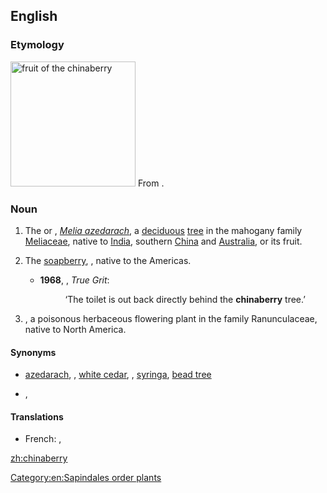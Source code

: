 ==English==
{{wikipedia}}
===Etymology===
[[Image:Chinaberries1.jpg|thumb|right|200px|fruit of the '''chinaberry''']]
From {{compound|China|berry|lang=en}}.

===Noun===
{{en-noun|chinaberries}}

# {{lb|en|US}} The {{vern|China tree}} or {{vern|azedarac}}, ''[[Melia azedarach]]'', a [[deciduous]] [[tree]] in the mahogany family [[Meliaceae]], native to [[India]], southern [[China]] and [[Australia]], or its fruit.
# {{lb|en|US}} The [[soapberry]], {{taxlink|Sapindus saponaria|species|noshow=1}}, native to the Americas.
#*'''1968''', {{w|Charles Portis}}, ''True Grit'':
#*:‘The toilet is out back directly behind the '''chinaberry''' tree.’
# {{lb|en|US}} {{taxlink|Actaea rubra|species|noshow=1}}, a poisonous herbaceous flowering plant in the family Ranunculaceae, native to North America.

====Synonyms====
* {{sense|''Melia azedarach''}} [[azedarach]], {{vern|Persian lilac}}, [[white cedar]], {{vern|cape lilac}}, [[syringa]], [[bead tree]]
* {{sense|''Actaea rubra''}} {{vern|red baneberry}}, {{vern|doll's eye}}
====Translations====
{{trans-top|tree, ''Melia azedarach''}}
* French: {{t+|fr|lilas de Perse|m}}, {{t+|fr|azédarach|m}}
{{trans-mid}}
{{trans-bottom}}

{{trans-see|soapberry}}
[[Category:en:Sapindales order plants]]

[[zh:chinaberry]]